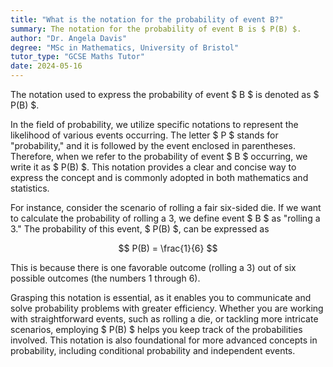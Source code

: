```yaml
---
title: "What is the notation for the probability of event B?"
summary: The notation for the probability of event B is $ P(B) $.
author: "Dr. Angela Davis"
degree: "MSc in Mathematics, University of Bristol"
tutor_type: "GCSE Maths Tutor"
date: 2024-05-16
---
```


The notation used to express the probability of event $ B $ is denoted as $ P(B) $.

In the field of probability, we utilize specific notations to represent the likelihood of various events occurring. The letter $ P $ stands for "probability," and it is followed by the event enclosed in parentheses. Therefore, when we refer to the probability of event $ B $ occurring, we write it as $ P(B) $. This notation provides a clear and concise way to express the concept and is commonly adopted in both mathematics and statistics.

For instance, consider the scenario of rolling a fair six-sided die. If we want to calculate the probability of rolling a 3, we define event $ B $ as "rolling a 3." The probability of this event, $ P(B) $, can be expressed as 

$$
P(B) = \frac{1}{6}
$$ 

This is because there is one favorable outcome (rolling a 3) out of six possible outcomes (the numbers 1 through 6).

Grasping this notation is essential, as it enables you to communicate and solve probability problems with greater efficiency. Whether you are working with straightforward events, such as rolling a die, or tackling more intricate scenarios, employing $ P(B) $ helps you keep track of the probabilities involved. This notation is also foundational for more advanced concepts in probability, including conditional probability and independent events.
    